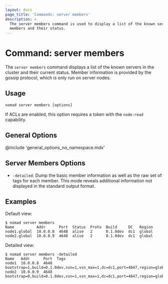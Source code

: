 ```yaml
---
layout: docs
page_title: 'Commands: server members'
description: >
  The server members command is used to display a list of the known server
  members and their status.
---
```


# Command: server members

The `server members` command displays a list of the known servers in the cluster
and their current status. Member information is provided by the gossip protocol,
which is only run on server nodes.

## Usage

```plaintext
nomad server members [options]
```

If ACLs are enabled, this option requires a token with the `node:read`
capability.

## General Options

@include 'general_options_no_namespace.mdx'

## Server Members Options

- `-detailed`: Dump the basic member information as well as the raw set of tags
  for each member. This mode reveals additional information not displayed in the
  standard output format.

## Examples

Default view:

```shell-session
$ nomad server members
Name          Addr      Port  Status  Proto  Build     DC   Region
node1.global  10.0.0.8  4648  alive   2      0.1.0dev  dc1  global
node2.global  10.0.0.9  4648  alive   2      0.1.0dev  dc1  global
```

Detailed view:

```shell-session
$ nomad server members -detailed
Name   Addr      Port  Tags
node1  10.0.0.8  4648  bootstrap=1,build=0.1.0dev,vsn=1,vsn_max=1,dc=dc1,port=4647,region=global,role=nomad,vsn_min=1
node2  10.0.0.9  4648  bootstrap=0,build=0.1.0dev,vsn=1,vsn_max=1,dc=dc1,port=4647,region=global,role=nomad,vsn_min=1
```
